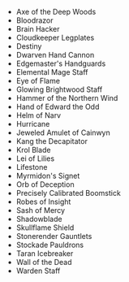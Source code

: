 - <WowHeadItem id="811">Axe of the Deep Woods</WowHeadItem>
-   <WowHeadItem id="809">Bloodrazor</WowHeadItem>
-   <WowHeadItem id="1263">Brain Hacker</WowHeadItem>
-   <WowHeadItem id="14554">Cloudkeeper Legplates</WowHeadItem>
-   <WowHeadItem id="647">Destiny</WowHeadItem>
-   <WowHeadItem id="2099">Dwarven Hand Cannon</WowHeadItem>
-    <WowHeadItem id="14551">Edgemaster's Handguards</WowHeadItem>
-    <WowHeadItem id="944">Elemental Mage Staff</WowHeadItem>
-    <WowHeadItem id="3075">Eye of Flame</WowHeadItem>
-    <WowHeadItem id="812">Glowing Brightwood Staff</WowHeadItem>
-    <WowHeadItem id="810">Hammer of the Northern Wind</WowHeadItem>
-    <WowHeadItem id="2243">Hand of Edward the Odd</WowHeadItem>
-    <WowHeadItem id="2245">Helm of Narv</WowHeadItem>
-    <WowHeadItem id="2824">Hurricane</WowHeadItem>
-    <WowHeadItem id="1443">Jeweled Amulet of Cainwyn</WowHeadItem>
-    <WowHeadItem id="2291">Kang the Decapitator</WowHeadItem>
-    <WowHeadItem id="2244">Krol Blade</WowHeadItem>
-    <WowHeadItem id="1315">Lei of Lilies</WowHeadItem>
-    <WowHeadItem id="833">Lifestone</WowHeadItem>
-    <WowHeadItem id="2246">Myrmidon's Signet</WowHeadItem>
-    <WowHeadItem id="1973">Orb of Deception</WowHeadItem>
-    <WowHeadItem id="2100">Precisely Calibrated Boomstick</WowHeadItem>
-    <WowHeadItem id="940">Robes of Insight</WowHeadItem>
-    <WowHeadItem id="14553">Sash of Mercy</WowHeadItem>
-    <WowHeadItem id="2163">Shadowblade</WowHeadItem>
-    <WowHeadItem id="1168">Skullflame Shield</WowHeadItem>
-    <WowHeadItem id="17007">Stonerender Gauntlets</WowHeadItem>
-    <WowHeadItem id="14552">Stockade Pauldrons</WowHeadItem>
-    <WowHeadItem id="2915">Taran Icebreaker</WowHeadItem>
-    <WowHeadItem id="1979">Wall of the Dead</WowHeadItem>
-    <WowHeadItem id="943">Warden Staff</WowHeadItem>
     
     